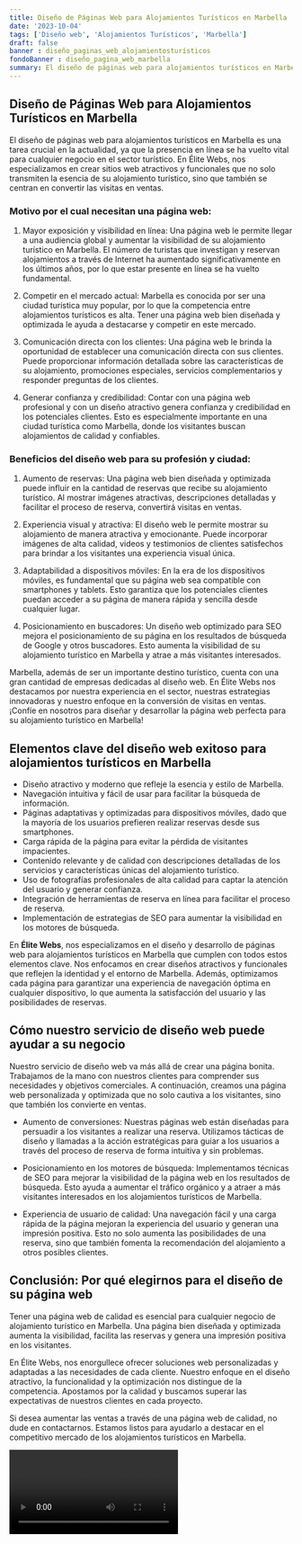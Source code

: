```yaml
---
title: Diseño de Páginas Web para Alojamientos Turísticos en Marbella
date: '2023-10-04'
tags: ['Diseño web', 'Alojamientos Turísticos', 'Marbella']
draft: false
banner : diseño_paginas_web_alojamientosturísticos
fondoBanner : diseño_pagina_web_marbella
summary: El diseño de páginas web para alojamientos turísticos en Marbella es una tarea crucial en la actualidad, ya que la presencia en línea se ha vuelto vital para cualquier negocio en el sector turístico. En Élite Webs, nos especializamos en crear sitios web atractivos y funcionales que no solo transmiten la esencia de su alojamiento turístico, sino que también se centran en convertir las visitas en ventas.
---
```


## Diseño de Páginas Web para Alojamientos Turísticos en Marbella

El diseño de páginas web para alojamientos turísticos en Marbella es una tarea crucial en la actualidad, ya que la presencia en línea se ha vuelto vital para cualquier negocio en el sector turístico. En Élite Webs, nos especializamos en crear sitios web atractivos y funcionales que no solo transmiten la esencia de su alojamiento turístico, sino que también se centran en convertir las visitas en ventas.

### Motivo por el cual necesitan una página web:

1. Mayor exposición y visibilidad en línea: Una página web le permite llegar a una audiencia global y aumentar la visibilidad de su alojamiento turístico en Marbella. El número de turistas que investigan y reservan alojamientos a través de Internet ha aumentado significativamente en los últimos años, por lo que estar presente en línea se ha vuelto fundamental.

2. Competir en el mercado actual: Marbella es conocida por ser una ciudad turística muy popular, por lo que la competencia entre alojamientos turísticos es alta. Tener una página web bien diseñada y optimizada le ayuda a destacarse y competir en este mercado.

3. Comunicación directa con los clientes: Una página web le brinda la oportunidad de establecer una comunicación directa con sus clientes. Puede proporcionar información detallada sobre las características de su alojamiento, promociones especiales, servicios complementarios y responder preguntas de los clientes.

4. Generar confianza y credibilidad: Contar con una página web profesional y con un diseño atractivo genera confianza y credibilidad en los potenciales clientes. Esto es especialmente importante en una ciudad turística como Marbella, donde los visitantes buscan alojamientos de calidad y confiables.

### Beneficios del diseño web para su profesión y ciudad:

1. Aumento de reservas: Una página web bien diseñada y optimizada puede influir en la cantidad de reservas que recibe su alojamiento turístico. Al mostrar imágenes atractivas, descripciones detalladas y facilitar el proceso de reserva, convertirá visitas en ventas.

2. Experiencia visual y atractiva: El diseño web le permite mostrar su alojamiento de manera atractiva y emocionante. Puede incorporar imágenes de alta calidad, videos y testimonios de clientes satisfechos para brindar a los visitantes una experiencia visual única.

3. Adaptabilidad a dispositivos móviles: En la era de los dispositivos móviles, es fundamental que su página web sea compatible con smartphones y tablets. Esto garantiza que los potenciales clientes puedan acceder a su página de manera rápida y sencilla desde cualquier lugar.

4. Posicionamiento en buscadores: Un diseño web optimizado para SEO mejora el posicionamiento de su página en los resultados de búsqueda de Google y otros buscadores. Esto aumenta la visibilidad de su alojamiento turístico en Marbella y atrae a más visitantes interesados.

Marbella, además de ser un importante destino turístico, cuenta con una gran cantidad de empresas dedicadas al diseño web. En Élite Webs nos destacamos por nuestra experiencia en el sector, nuestras estrategias innovadoras y nuestro enfoque en la conversión de visitas en ventas. ¡Confíe en nosotros para diseñar y desarrollar la página web perfecta para su alojamiento turístico en Marbella!

<GifSeo />

<Cta />

## Elementos clave del diseño web exitoso para alojamientos turísticos en Marbella

- Diseño atractivo y moderno que refleje la esencia y estilo de Marbella.
- Navegación intuitiva y fácil de usar para facilitar la búsqueda de información.
- Páginas adaptativas y optimizadas para dispositivos móviles, dado que la mayoría de los usuarios prefieren realizar reservas desde sus smartphones.
- Carga rápida de la página para evitar la pérdida de visitantes impacientes.
- Contenido relevante y de calidad con descripciones detalladas de los servicios y características únicas del alojamiento turístico.
- Uso de fotografías profesionales de alta calidad para captar la atención del usuario y generar confianza.
- Integración de herramientas de reserva en línea para facilitar el proceso de reserva.
- Implementación de estrategias de SEO para aumentar la visibilidad en los motores de búsqueda.

En **Élite Webs**, nos especializamos en el diseño y desarrollo de páginas web para alojamientos turísticos en Marbella que cumplen con todos estos elementos clave. Nos enfocamos en crear diseños atractivos y funcionales que reflejen la identidad y el entorno de Marbella. Además, optimizamos cada página para garantizar una experiencia de navegación óptima en cualquier dispositivo, lo que aumenta la satisfacción del usuario y las posibilidades de reservas.

## Cómo nuestro servicio de diseño web puede ayudar a su negocio

Nuestro servicio de diseño web va más allá de crear una página bonita. Trabajamos de la mano con nuestros clientes para comprender sus necesidades y objetivos comerciales. A continuación, creamos una página web personalizada y optimizada que no solo cautiva a los visitantes, sino que también los convierte en ventas.

- Aumento de conversiones: Nuestras páginas web están diseñadas para persuadir a los visitantes a realizar una reserva. Utilizamos tácticas de diseño y llamadas a la acción estratégicas para guiar a los usuarios a través del proceso de reserva de forma intuitiva y sin problemas.

- Posicionamiento en los motores de búsqueda: Implementamos técnicas de SEO para mejorar la visibilidad de la página web en los resultados de búsqueda. Esto ayuda a aumentar el tráfico orgánico y a atraer a más visitantes interesados ​​en los alojamientos turísticos de Marbella.

- Experiencia de usuario de calidad: Una navegación fácil y una carga rápida de la página mejoran la experiencia del usuario y generan una impresión positiva. Esto no solo aumenta las posibilidades de una reserva, sino que también fomenta la recomendación del alojamiento a otros posibles clientes.

## Conclusión: Por qué elegirnos para el diseño de su página web

Tener una página web de calidad es esencial para cualquier negocio de alojamiento turístico en Marbella. Una página bien diseñada y optimizada aumenta la visibilidad, facilita las reservas y genera una impresión positiva en los visitantes.

En Élite Webs, nos enorgullece ofrecer soluciones web personalizadas y adaptadas a las necesidades de cada cliente. Nuestro enfoque en el diseño atractivo, la funcionalidad y la optimización nos distingue de la competencia. Apostamos por la calidad y buscamos superar las expectativas de nuestros clientes en cada proyecto.

Si desea aumentar las ventas a través de una página web de calidad, no dude en contactarnos. Estamos listos para ayudarlo a destacar en el competitivo mercado de los alojamientos turísticos en Marbella.

<Video />

<CtaBot job='Alojamientos Turísticos' city='Marbella'/>

<Gmaps query='Marbella+españa+maps' />